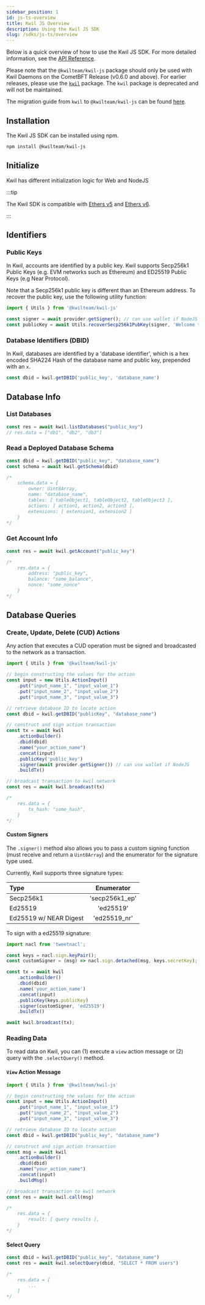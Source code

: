 ```yaml
---
sidebar_position: 1
id: js-ts-overview
title: Kwil JS Overview
description: Using the Kwil JS SDK
slug: /sdks/js-ts/overview
---
```


Below is a quick overview of how to use the Kwil JS SDK.  For more detailed information, see the [API Reference](/docs/sdks/js-ts/apis).

Please note that the `@kwilteam/kwil-js` package should only be used with Kwil Daemons on the CometBFT Release (v0.6.0 and above).  For earlier releases, please use the [`kwil`](https://www.npmjs.com/package/kwil) package. The `kwil` package is deprecated and will not be maintained.

The migration guide from `kwil` to `@kwilteam/kwil-js` can be found [here](/docs/sdks/js-ts/migration).

## Installation

The Kwil JS SDK can be installed using npm.

```bash
npm install @kwilteam/kwil-js
```

## Initialize

Kwil has different initialization logic for Web and NodeJS

:::tip

The Kwil SDK is compatible with [Ethers v5](https://docs.ethers.org/v5/) and [Ethers v6](https://docs.ethers.org/v6/).

:::

<InitTabs />

## Identifiers

### Public Keys

In Kwil, accounts are identified by a public key. Kwil supports Secp256k1 Public Keys (e.g. EVM networks such as Ethereum) and ED25519 Public Keys (e.g Near Protocol).

Note that a Secp256k1 public key is different than an Ethereum address. To recover the public key, use the following utility function:

```javascript
import { Utils } from '@kwilteam/kwil-js'

const signer = await provider.getSigner(); // can use wallet if NodeJS
const publicKey = await Utils.recoverSecp256k1PubKey(signer, 'Welcome to our app! Sign this message to reveal your public key.'); 
```

### Database Identifiers (DBID)

In Kwil, databases are identified by a 'database identifier', which is a hex encoded SHA224 Hash of the database name and public key, prepended with an `x`.

```javascript
const dbid = kwil.getDBID('public_key', 'database_name')
```

## Database Info

### List Databases 

``` javascript
const res = await kwil.listDatabases("public_key")
// res.data = ["db1", "db2", "db3"]
```

### Read a Deployed Database Schema
``` javascript
const dbid = kwil.getDBID("public_key", "database_name")
const schema = await kwil.getSchema(dbid)

/*
    schema.data = {
        owner: Uint8Array,
        name: "database_name",
        tables: [ tableObject1, tableObject2, tableObject3 ],
        actions: [ action1, action2, action3 ],
        extensions: [ extension1, extension2 ]
    }
*/
```

### Get Account Info

``` javascript
const res = await kwil.getAccount("public_key")

/*
    res.data = {
        address: "public_key",
        balance: "some_balance",
        nonce: "some_nonce"
    }
*/
```

## Database Queries

### Create, Update, Delete (CUD) Actions

Any action that executes a CUD operation must be signed and broadcasted to the network as a transaction.

``` javascript
import { Utils } from '@kwilteam/kwil-js'

// begin constructing the values for the action
const input = new Utils.ActionInput()
    .put("input_name_1", "input_value_1")
    .put("input_name_2", "input_value_2")
    .put("input_name_3", "input_value_3")

// retrieve database ID to locate action
const dbid = kwil.getDBID("publicKey", "database_name")

// construct and sign action transaction
const tx = await kwil
    .actionBuilder()
    .dbid(dbid)
    .name("your_action_name")
    .concat(input)
    .publicKey('public_key')
    .signer(await provider.getSigner()) // can use wallet if NodeJS
    .buildTx()

// broadcast transaction to kwil network
const res = await kwil.broadcast(tx)

/*
    res.data = {
        tx_hash: "some_hash",
    }
*/
```

#### Custom Signers

The `.signer()` method also allows you to pass a custom signing function (must receive and return a `Uint8Array`) and the enumerator for the signature type used.

Currently, Kwil supports three signature types:

| Type  | Enumerator |
|:----- |:------:|
| Secp256k1  | 'secp256k1_ep' |
| Ed25519    | 'ed25519' |
| Ed25519 w/ NEAR Digest | 'ed25519_nr' |

To sign with a ed25519 signature:

```javascript
import nacl from 'tweetnacl';

const keys = nacl.sign.keyPair();
const customSigner = (msg) => nacl.sign.detached(msg, keys.secretKey);

const tx = await kwil
    .actionBuilder()
    .dbid(dbid)
    .name('your_action_name')
    .concat(input)
    .publicKey(keys.publicKey)
    .signer(customSigner, 'ed25519')
    .buildTx()

await kwil.broadcast(tx);
```

### Reading Data

To read data on Kwil, you can (1) execute a `view` action message or (2) query with the `.selectQuery()` method.

#### `View` Action Message

```javascript
import { Utils } from '@kwilteam/kwil-js'

// begin constructing the values for the action
const input = new Utils.ActionInput()
    .put("input_name_1", "input_value_1")
    .put("input_name_2", "input_value_2")
    .put("input_name_3", "input_value_3")

// retrieve database ID to locate action
const dbid = kwil.getDBID("public_key", "database_name")

// construct and sign action transaction
const msg = await kwil
    .actionBuilder()
    .dbid(dbid)
    .name("your_action_name")
    .concat(input)
    .buildMsg()

// broadcast transaction to kwil network
const res = await kwil.call(msg)

/*
    res.data = {
        result: [ query results ],
    }
*/
```

#### Select Query

``` javascript
const dbid = kwil.getDBID("public_key", "database_name")
const res = await kwil.selectQuery(dbid, "SELECT * FROM users")

/*
    res.data = [
        ...
    ]
*/
```